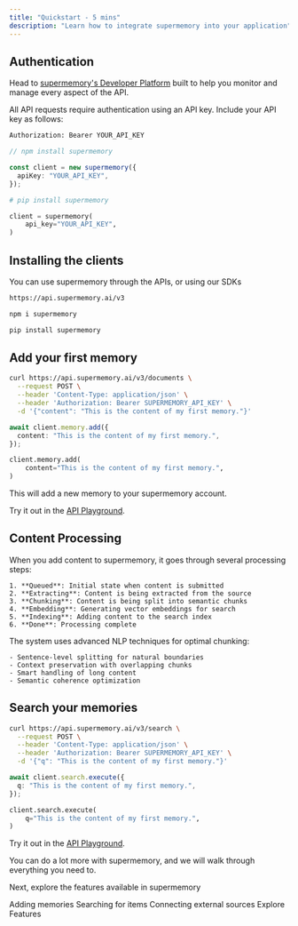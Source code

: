 ```yaml
---
title: "Quickstart - 5 mins"
description: "Learn how to integrate supermemory into your application"
---
```


## Authentication

Head to [supermemory's Developer Platform](https://console.supermemory.ai) built to help you monitor and manage every aspect of the API.

All API requests require authentication using an API key. Include your API key as follows:

<CodeGroup>

```bash cURL
Authorization: Bearer YOUR_API_KEY
```

```typescript Typescript
// npm install supermemory

const client = new supermemory({
  apiKey: "YOUR_API_KEY",
});
```

```python Python
# pip install supermemory

client = supermemory(
    api_key="YOUR_API_KEY",
)
```

</CodeGroup>

## Installing the clients

You can use supermemory through the APIs, or using our SDKs

<CodeGroup>

```bash cURL
https://api.supermemory.ai/v3
```

```bash Typescript
npm i supermemory
```

```bash Python
pip install supermemory
```

</CodeGroup>

## Add your first memory

<CodeGroup>

```bash cURL
curl https://api.supermemory.ai/v3/documents \
  --request POST \
  --header 'Content-Type: application/json' \
  --header 'Authorization: Bearer SUPERMEMORY_API_KEY' \
  -d '{"content": "This is the content of my first memory."}'
```

```typescript Typescript
await client.memory.add({
  content: "This is the content of my first memory.",
});
```

```python Python
client.memory.add(
    content="This is the content of my first memory.",
)
```

</CodeGroup>

This will add a new memory to your supermemory account.

Try it out in the [API Playground](/api-reference/manage-memories/add-memory).

## Content Processing

<Accordion title="Processing steps" icon="sparkles">
  When you add content to supermemory, it goes through several processing steps:

    1. **Queued**: Initial state when content is submitted
    2. **Extracting**: Content is being extracted from the source
    3. **Chunking**: Content is being split into semantic chunks
    4. **Embedding**: Generating vector embeddings for search
    5. **Indexing**: Adding content to the search index
    6. **Done**: Processing complete
</Accordion>

<Accordion title="Advanced Chunking" icon="sparkles">
  The system uses advanced NLP techniques for optimal chunking:

    - Sentence-level splitting for natural boundaries
    - Context preservation with overlapping chunks
    - Smart handling of long content
    - Semantic coherence optimization

</Accordion>

## Search your memories

<CodeGroup>

```bash cURL
curl https://api.supermemory.ai/v3/search \
  --request POST \
  --header 'Content-Type: application/json' \
  --header 'Authorization: Bearer SUPERMEMORY_API_KEY' \
  -d '{"q": "This is the content of my first memory."}'
```

```typescript Typescript
await client.search.execute({
  q: "This is the content of my first memory.",
});
```

```python Python
client.search.execute(
    q="This is the content of my first memory.",
)
```

</CodeGroup>

Try it out in the [API Playground](/api-reference/search-memories/search-memories).

You can do a lot more with supermemory, and we will walk through everything you need to.

Next, explore the features available in supermemory

<CardGroup cols={2}>
  <Card title="Adding memories" icon="plus" href="/memory-api/creation">
    Adding memories
  </Card>
  <Card
    title="Searching and filtering"
    icon="search"
    href="/memory-api/searching"
  >
    Searching for items
  </Card>
  <Card
    title="Connectors and Syncing"
    icon="plug"
    href="/memory-api/connectors"
  >
    Connecting external sources
  </Card>
  <Card title="Features" icon="sparkles" href="/memory-api/features">
    Explore Features
  </Card>
</CardGroup>
